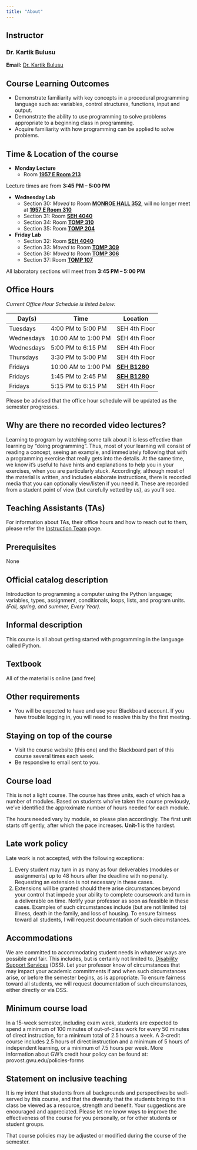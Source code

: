 ```yaml
---
title: "About"
---
```


<!-- <div class="breadcrumbs">
  <a href="./index.qmd">Home</a> &raquo;
  <span class="current-page">About</span>
</div> -->

## Instructor
### **Dr. Kartik Bulusu**

**Email:** <a href="mailto:bulusu@gwu.edu">Dr. Kartik Bulusu</a><br>

## Course Learning Outcomes
- Demonstrate familiarity with key concepts in a procedural programming language such as: variables, control structures, functions, input and output.
- Demonstrate the ability to use programming to solve problems appropriate to a beginning class in programming.
- Acquire familiarity with how programming can be applied to solve problems.


## Time & Location of the course
- **Monday Lecture**
    - Room [**1957 E Room 213**](https://it.gwu.edu/classroom-search/1957-e-street-213)

:::{.callout-note}
Lecture times are from **3:45 PM – 5:00 PM**
:::

- **Wednesday Lab**
    - Section 30: *Moved to* Room [**MONROE HALL 352**](https://it.gwu.edu/classroom-search/monroe-hall-352), will no longer meet at [**1957 E Room 310**](https://it.gwu.edu/classroom-search/1957-e-street-310)
    - Section 31: Room [**SEH 4040**](https://it.gwu.edu/classroom-search/science-and-engineering-hall-4040)
    - Section 34: Room [**TOMP 310**](https://it.gwu.edu/classroom-search/tompkins-hall-310)
    - Section 35: Room [**TOMP 204**](https://it.gwu.edu/classroom-search/tompkins-hall-204)

- **Friday Lab**
    - Section 32: Room [**SEH 4040**](https://it.gwu.edu/classroom-search/science-and-engineering-hall-4040)
    - Section 33: *Moved to* Room [**TOMP 309**](https://it.gwu.edu/classroom-search/tompkins-hall-309)
    - Section 36: *Moved to* Room [**TOMP 306**](https://it.gwu.edu/classroom-search/tompkins-hall-306)
    - Section 37: Room [**TOMP 107**](https://it.gwu.edu/classroom-search/tompkins-hall-107)

:::{.callout-note}
All laboratory sections will meet from **3:45 PM – 5:00 PM**
:::

## Office Hours
_Current Office Hour Schedule is listed below:_
```{=html}
<table style="width:100%">
    <thead>
        <tr class="table-info">
            <th>Day(s)</th>
            <th>Time</th>
            <th>Location</th>
        </tr>
    </thead>
    <tbody>
        <tr>
            <td>Tuesdays</td>
            <td>4:00 PM to 5:00 PM</td>
            <td>SEH 4th Floor</td>
        </tr>
        <tr class="table-active">
            <td>Wednesdays</td>
            <td>10:00 AM to 1:00 PM</td>
            <td>SEH 4th Floor</td>
        </tr>
        <tr>
            <td>Wednesdays</td>
            <td>5:00 PM to 6:15 PM</td>
            <td>SEH 4th Floor</td>
        </tr>
        <tr class="table-active">
            <td>Thursdays</td>
            <td>3:30 PM to 5:00 PM</td>
            <td>SEH 4th Floor</td>
        </tr>
        <tr>
            <td>Fridays</td>
            <td>10:00 AM to 1:00 PM</td>
            <td><a href="https://it.gwu.edu/classroom-search/science-and-engineering-hall-b1280"><b>SEH B1280</b></a></td>
        </tr>
        <tr class="table-active">
            <td>Fridays</td>
            <td>1:45 PM to 2:45 PM</td>
            <td><a href="https://it.gwu.edu/classroom-search/science-and-engineering-hall-b1280"><b>SEH B1280</b></a></td>
        </tr>
        <tr>
            <td>Fridays</td>
            <td>5:15 PM to 6:15 PM</td>
            <td>SEH 4th Floor</td>
        </tr>
    </tbody>
</table>
```

:::{.callout-note}
Please be advised that the office hour schedule will be updated as the semester progresses.
:::

## Why are there no recorded video lectures?
Learning to program by watching some talk about it is less effective than learning by "doing programming". Thus, most of your learning will consist of reading a concept, seeing an example, and immediately following that with a programming exercise that really gets into the details. At the same time, we know it's useful to have hints and explanations to help you in your exercises, when you are particularly stuck. Accordingly, although most of the material is written, and includes elaborate instructions, there is recorded media that you can optionally view/listen if you need it. These are recorded from a student point of view (but carefully vetted by us), as you'll see.

## Teaching Assistants (TAs)
For information about TAs, their office hours and how to reach out to them, please refer the [Instruction Team](instructors.qmd) page.

## Prerequisites
None

## Official catalog description
Introduction to programming a computer using the Python language; variables, types, assignment, conditionals, loops, lists, and program units. _(Fall, spring, and summer, Every Year)._

## Informal description
This course is all about getting started with programming in the language called Python.

## Textbook
All of the material is online (and free)

## Other requirements
- You will be expected to have and use your Blackboard account. If you have trouble logging in, you will need to resolve this by the first meeting.

## Staying on top of the course
- Visit the course website (this one) and the Blackboard part of this course several times each week.
- Be responsive to email sent to you.

## Course load
This is not a light course. The course has three units, each of which has a number of modules. Based on students who've taken the course previously, we've identified the approximate number of hours needed for each module. 

:::{.callout-warning}
The hours needed vary by module, so please plan accordingly. The first unit starts off gently, after which the pace increases. **Unit-1** is the hardest.
:::

## Late work policy
Late work is not accepted, with the following exceptions:

1. Every student may turn in as many as four deliverables (modules or assignments) up to 48 hours after the deadline with no penalty. Requesting an extension is not necessary in these cases.
2. Extensions will be granted should there arise circumstances beyond your control that impede your ability to complete coursework and turn in a deliverable on time. Notify your professor as soon as feasible in these cases. Examples of such circumstances include (but are not limited to) illness, death in the family, and loss of housing. To ensure fairness toward all students, I will request documentation of such circumstances.

## Accommodations
We are committed to accommodating student needs in whatever ways are possible and fair. This includes, but is certainly not limited to, [Disability Support Services](https://www2.seas.gwu.edu/~cs4all/1012/syllabus.html#disability-support-services-dss) (DSS). Let your professor know of circumstances that may impact your academic commitments if and when such circumstances arise, or before the semester begins, as is appropriate. To ensure fairness toward all students, we will request documentation of such circumstances, either directly or via DSS.

## Minimum course load
In a 15-week semester, including exam week, students are expected to spend a minimum of 100 minutes of out-of-class work for every 50 minutes of direct instruction, for a minimum total of 2.5 hours a week. A 3-credit course includes 2.5 hours of direct instruction and a minimum of 5 hours of independent learning, or a minimum of 7.5 hours per week. More information about GW’s credit hour policy can be found at: provost.gwu.edu/policies-forms

## Statement on inclusive teaching
It is my intent that students from all backgrounds and perspectives be well-served by this course, and that the diversity that the students bring to this class be viewed as a resource, strength and benefit. Your suggestions are encouraged and appreciated. Please let me know ways to improve the effectiveness of the course for you personally, or for other students or student groups.

:::{.callout-note}
That course policies may be adjusted or modified during the course of the semester.
:::